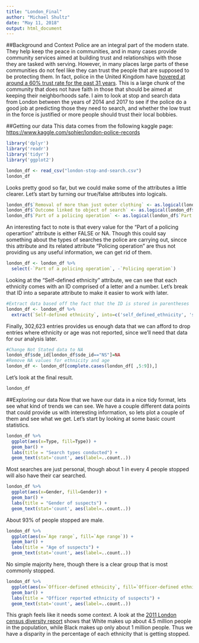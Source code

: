 ```yaml
---
title: "London_Final"
author: "Michael Shultz"
date: "May 11, 2018"
output: html_document
---
```

##Background and Context
Police are an integral part of the modern state. They help keep the peace in communities, and in many cases provide community services aimed at building trust and relationships with those they are tasked with serving. However, in many places large parts of these communities do not feel like they can trust the people that are supposed to be protecting them. In fact, police in the United Kingdom have [hovered at around a 60% trust rate for the past 31 years](http://www.bbc.com/news/magazine-26730705). This is a large chunk of the community that does not have faith in those that should be aimed at keeping their neighborhoods safe. I aim to look at stop and search data from London between the years of 2014 and 2017 to see if the police do a good job at predicting those they need to search, and whether the low trust in the force is justified or more people should trust their local bobbies.

##Getting our data
This data comes from the following kaggle page: [https://www.kaggle.com/sohier/london-police-records](https://www.kaggle.com/sohier/london-police-records)
```r
library('dplyr')
library('readr')
library('tidyr')
library('ggplot2')

london_df <- read_csv("london-stop-and-search.csv")
london_df
```

Looks pretty good so far, but we could make some of the attributes a little clearer. Let's start by turning our true/false attributes into logicals.
```r
london_df$`Removal of more than just outer clothing` <- as.logical(london_df$`Removal of more than just outer clothing`)
london_df$`Outcome linked to object of search` <- as.logical(london_df$`Outcome linked to object of search`)
london_df$`Part of a policing operation` <- as.logical(london_df$`Part of a policing operation`)
```

An interesting fact to note is that every value for the "Part of a policing operartion" attribute is either FALSE or NA. Though this could say something about the types of searches the police are carrying out, sincce this attribute and its related attribute "Policing operation" are thus not providing us any useful information, we can get rid of them.
```r
london_df <- london_df %>%
  select(-`Part of a policing operation`, -`Policing operation`)
```

Looking at the "Self-defined ethnicity" attribute, we can see that each ethnicity comes with an ID comprised of a letter and a number. Let's break that ID into a separate attribute to make it easier to work with later.
```r
#Extract data based off the fact that the ID is stored in parentheses
london_df <- london_df %>%
  extract(`Self-defined ethnicity`, into=c('self_defined_ethnicity', 'sde_id'), '(.*)[(](..)[)]')
```

Finally, 302,623 entries provides us enough data that we can afford to drop entries where ethnicity or age was not reported, since we'll need that data for our analysis later.
```r
#Change Not Stated data to NA
london_df$sde_id[london_df$sde_id=="NS"]=NA
#Remove NA values for ethnicity and age
london_df <- london_df[complete.cases(london_df[ ,5:9]),]
```

Let's look at the final result.
```r
london_df
```

##Exploring our data
Now that we have our data in a nice tidy format, lets see what kind of trends we can see. We have a couple different data points that could provide us with interesting information, so lets plot a couple of them and see what we get. Let's start by looking at some basic count statistics.
```r
london_df %>%
  ggplot(aes(x=Type, fill=Type)) +
  geom_bar() + 
  labs(title = "Search types conducted") + 
  geom_text(stat='count', aes(label=..count..))
```

Most searches are just personal, though about 1 in every 4 people stopped will also have their car searched. 
```r
london_df %>%
  ggplot(aes(x=Gender, fill=Gender)) +
  geom_bar() + 
  labs(title = "Gender of suspects") + 
  geom_text(stat='count', aes(label=..count..)) 
```

About 93% of people stopped are male.
```r
london_df %>%
  ggplot(aes(x=`Age range`, fill=`Age range`)) +
  geom_bar() + 
  labs(title = "Age of suspects") + 
  geom_text(stat='count', aes(label=..count..)) 
```

No simple majority here, though there is a clear group that is most commonly stopped.
```r
london_df %>%
  ggplot(aes(x=`Officer-defined ethnicity`, fill=`Officer-defined ethnicity`)) +
  geom_bar() + 
  labs(title = "Officer reported ethnicity of suspects") +
  geom_text(stat='count', aes(label=..count..))  
```

This graph feels like it needs some context. A look at the [2011 London census diversity report](https://files.datapress.com/london/dataset/2011-census-diversity/2011-census-diversity-in-london.pdf) shows that White makes up about 4.5 million people in the population, while Black makes up only about 1 million people. Thus we have a disparity in the percentage of each ethnicity that is getting stopped. 
